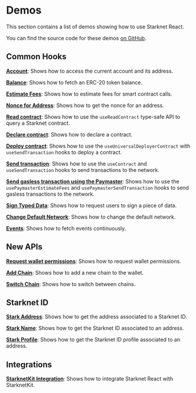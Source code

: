 # Demos

This section contains a list of demos showing how to use Starknet React.

You can find the source code for these demos [on GitHub](https://github.com/apibara/starknet-react/tree/main/docs/components/demo).

## Common Hooks

**[Account](/demo/account)**: Shows how to access the current account and its address.

**[Balance](/demo/balance)**: Shows how to fetch an ERC-20 token balance.

**[Estimate Fees](/demo/estimate-fees)**: Shows how to estimate fees for smart contract calls.

**[Nonce for Address](/demo/nonce-for-address)**: Shows how to get the nonce for an address.

**[Read contract](/demo/read-contract)**: Shows how to use the `useReadContract` type-safe API to query a Starknet contract.

**[Declare contract](/demo/declare-contract)**: Shows how to declare a contract.

**[Deploy contract](/demo/deploy-contract)**: Shows how to use the `useUniversalDeployerContract` with `useSendTransaction` hooks to deploy a contract.

**[Send transaction](/demo/send-transaction)**: Shows how to use the `useContract` and `useSendTransaction` hooks to send transactions to the network.

**[Send gasless transaction using the Paymaster](/demo/send-gasless-transaction)**: Shows how to use the `usePaymasterEstimateFees` and `usePaymasterSendTransaction` hooks to send gasless transactions to the network.

**[Sign Typed Data](/demo/sign-typed-data)**: Shows how to request users to sign a piece of data.

**[Change Default Network](/demo/change-default-network)**: Shows how to change the default network.

**[Events](/demo/events)**: Shows how to fetch events continuously.

## New APIs

**[Request wallet permissions](/demo/wallet-permission)**: Shows how to request wallet permissions.

**[Add Chain](/demo/add-chain)**: Shows how to add a new chain to the wallet.

**[Switch Chain](/demo/switch-chain)**: Shows how to switch between chains.

## Starknet ID

**[Stark Address](/demo/stark-address)**: Shows how to get the address associated to a Starknet ID.

**[Stark Name](/demo/stark-name)**: Shows how to get the Starknet ID associated to an address.

**[Stark Profile](/demo/stark-profile)**: Shows how to get the Starknet ID profile associated to an address.

## Integrations

**[StarknetKit Integration](/demo/starknetkit)**: Shows how to integrate Starknet React with StarknetKit.
